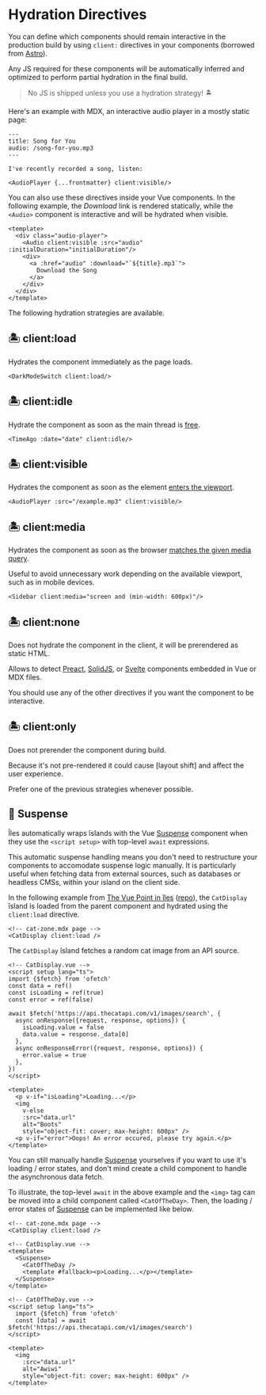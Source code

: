 [Partial Hydration]: https://jasonformat.com/islands-architecture/
[Astro]: https://docs.astro.build/core-concepts/component-hydration
[requestIdleCallback]: https://developer.mozilla.org/en-US/docs/Web/API/Window/requestIdleCallback
[intersectionobserver]: https://developer.mozilla.org/en-US/docs/Web/API/Intersection_Observer_API
[matchMedia]: https://developer.mozilla.org/en-US/docs/Web/API/Window/matchMedia

[Preact]: /guide/plugins#preactpreset-vite
[SolidJS]: /guide/plugins#vite-plugin-solid
[Svelte]: /guide/plugins#sveltejsvite-plugin-svelte
[Suspense]: https://vuejs.org/guide/built-ins/suspense
[Demo]: https://the-vue-point-with-iles.netlify.app/cat-zone
[blog repo]: https://github.com/ElMassimo/iles/blob/main/playground/the-vue-point/src/components/CatDisplay.vue

# Hydration Directives <Logo/>

You can define which components should remain interactive in the production
build by using `client:` directives in your components (borrowed from [Astro]).

Any JS required for these components will be automatically inferred and optimized to perform partial hydration in the final build.

> No JS is shipped unless you use a hydration strategy! 🏝

Here's an example with MDX, an interactive audio player in a mostly static page:

```mdx
---
title: Song for You
audio: /song-for-you.mp3
---

I've recently recorded a song, listen:

<AudioPlayer {...frontmatter} client:visible/>
```

You can also use these directives inside your Vue components. In the following
example, the _Download_ link is rendered statically, while the `<Audio>`
component is interactive and will be hydrated when visible.

```vue
<template>
  <div class="audio-player">
    <Audio client:visible :src="audio" :initialDuration="initialDuration"/>
    <div>
      <a :href="audio" :download="`${title}.mp3`">
        Download the Song
      </a>
    </div>
  </div>
</template>
```

The following hydration strategies are available.

## 🏝 client:load
Hydrates the component immediately as the page loads.

```vue
<DarkModeSwitch client:load/>
```

## 🏝 client:idle
Hydrate the component as soon as the main thread is [free][requestIdleCallback].

```vue
<TimeAgo :date="date" client:idle/>
```

## 🏝 client:visible
Hydrates the component as soon as the element [enters the viewport][intersectionobserver].

```vue
<AudioPlayer :src="/example.mp3" client:visible/>
```

## 🏝 client:media
Hydrates the component as soon as the browser [matches the given media query][matchMedia].

Useful to avoid unnecessary work depending on the available viewport, such as in mobile devices.

```vue
<Sidebar client:media="screen and (min-width: 600px)"/>
```

## 🏝 client:none
Does not hydrate the component in the client, it will be prerendered as static HTML.

Allows <Iles/> to detect [Preact], [SolidJS], or [Svelte] components embedded in Vue or MDX files.

<Tip title="No JS will be shipped in the build">
You should use any of the other directives if you want the component to be interactive.
</Tip>

## 🏝 client:only
Does not prerender the component during build.

<Tip warn>
Because it's not pre-rendered it could cause [layout shift] and affect the user experience.

Prefer one of the previous strategies whenever possible.
</Tip>

[layout shift]: https://web.dev/cls/

## 💫 Suspense

Îles automatically wraps îslands with the Vue [Suspense] component when they use the `<script setup>` with top-level `await` expressions.

This automatic suspense handling means you don't need to restructure your components to accomodate suspense logic manually. It is particularly useful when fetching data from external sources, such as databases or headless CMSs, within your island on the client side.

In the following example from [The Vue Point in îles][demo] ([repo][blog repo]), the `CatDisplay` îsland is loaded from the parent component and hydrated using the `client:load` directive.

```vue
<!-- cat-zone.mdx page -->
<CatDisplay client:load />
```

The `CatDisplay` îsland fetches a random cat image from an API source. 

```vue
<!-- CatDisplay.vue -->
<script setup lang="ts">
import {$fetch} from 'ofetch'
const data = ref()
const isLoading = ref(true)
const error = ref(false)

await $fetch('https://api.thecatapi.com/v1/images/search', {
  async onResponse({request, response, options}) {
    isLoading.value = false
    data.value = response._data[0]
  },
  async onResponseError({request, response, options}) {
    error.value = true
  },
})
</script>

<template>
  <p v-if="isLoading">Loading...</p>
  <img
    v-else
    :src="data.url"
    alt="Boots"
    style="object-fit: cover; max-height: 600px" />
  <p v-if="error">Oops! An error occured, please try again.</p>
</template>
```

You can still manually handle [Suspense] yourselves if you want to use it's loading / error states, and don't mind create a child component to handle the asynchronous data fetch.

To illustrate, the top-level `await` in the above example and the `<img>` tag can be moved into a child component called `<CatOfTheDay>`. Then, the loading / error states of [Suspense] can be implemented like below.

```vue
<!-- cat-zone.mdx page -->
<CatDisplay client:load />
```

```vue
<!-- CatDisplay.vue -->
<template>
  <Suspense>
    <CatOfTheDay />
    <template #fallback><p>Loading...</p></template>
  </Suspense>
</template>
```

```vue
<!-- CatOfTheDay.vue -->
<script setup lang="ts">
  import {$fetch} from 'ofetch'
  const [data] = await $fetch('https://api.thecatapi.com/v1/images/search')
</script>

<template>
  <img
    :src="data.url"
    alt="Awiwi"
    style="object-fit: cover; max-height: 600px" />
</template>
```